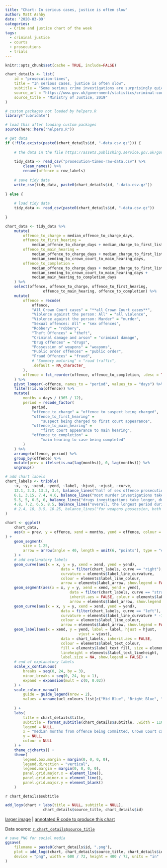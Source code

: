 ```yaml
---
title: "Chart: In serious cases, justice is often slow"
author: Matt Ashby
date: '2020-03-09'
categories:
  - Crime and justice chart of the week
tags:
  - criminal justice
  - courts
  - prosecutions
  - trials
---
```

	
```r
knitr::opts_chunk$set(cache = TRUE, include=FALSE)
```

```r
chart_details <- list(
	id = "prosecution-times",
	title = "In serious cases, justice is often slow",
	subtitle = "Some serious crime investigations are surprisingly quick: half of murder prosecutions involve a suspect being charged in five days or fewer. But for many serious crimes, justice is often slow: half of fraud prosecutions don't conclude until almost two years after the crime occurred.",
	source_url = "https://www.gov.uk/government/statistics/criminal-court-statistics-quarterly-july-to-september-2019",
	source_title = "Ministry of Justice, 2019"
)
```

```r
# custom packages not loaded by helpers.R
library("lubridate")

# load this after loading custom packages
source(here::here("helpers.R"))
```

```r
# get data
if (!file.exists(paste0(chart_details$id, "-data.csv.gz"))) {
	
	# the data in the file https://assets.publishing.service.gov.uk/government/uploads/system/uploads/attachment_data/file/851931/time_offence_tool.xlsx are hidden in a pivot table, so we load a version manually extracted from the pivot table, including data for the most-recent available year
	
	tidy_data <- read_csv("prosecution-times-raw-data.csv") %>% 
		clean_names() %>% 
		rename(offence = row_labels)
	
	# save tidy data
	write_csv(tidy_data, paste0(chart_details$id, "-data.csv.gz"))	
	
} else {
	
	# load tidy data
	tidy_data <- read_csv(paste0(chart_details$id, "-data.csv.gz"))
	
}
```

```r
chart_data <- tidy_data %>% 
	mutate(
		offence_to_charge = median_offence_to_charge_days,
		offence_to_first_hearing = 
			median_offence_to_charge_days + median_charge_to_first_listing_days,
		offence_to_main_hearing = 
			median_offence_to_charge_days + median_charge_to_first_listing_days +
			median_sending_to_crown_court_to_main_hearing_days,
		offence_to_completion = 
			median_offence_to_charge_days + median_charge_to_first_listing_days +
			median_sending_to_crown_court_to_main_hearing_days +
			median_main_hearing_to_completion_days
	) %>% 
	select(offence, offence_to_charge, offence_to_first_hearing, 
				 offence_to_main_hearing, offence_to_completion) %>% 
	mutate(
		offence = recode(
			offence,
			"All Crown Court cases" = "**all Crown Court cases**",
			"Violence against the person: All" = "all violence", 
			"Violence against the person: Murder" = "murder", 
			"Sexual offences: All" = "sex offences", 
			"Robbery" = "robbery",
			"Theft Offences" = "theft",
			"Criminal damage and arson" = "criminal damage",
			"Drug offences" = "drugs", 
			"Possession of weapons" = "weapons",
			"Public order offences" = "public order",
			"Fraud Offences" = "fraud",
			# "Summary motoring" = "road traffic",
			.default = NA_character_
		),
		offence = fct_reorder(offence, offence_to_completion, .desc = TRUE)
	) %>% 
	pivot_longer(-offence, names_to = "period", values_to = "days") %>% 
	filter(!is.na(offence)) %>% 
	mutate(
		months = days / (365 / 12),
		period = recode_factor(
			period,
			"offence_to_charge" = "offence to suspect being charged",
			"offence_to_first_hearing" = 
				"suspect being charged to first court appearance",
			"offence_to_main_hearing" = 
				"first court appearance to main hearing",
			"offence_to_completion" = 
				"main hearing to case being completed"
		)
	) %>% 
	arrange(offence, period) %>% 
	group_by(offence) %>% 
	mutate(prev = ifelse(is.na(lag(months)), 0, lag(months))) %>% 
	ungroup()

# add chart labels
chart_labels <- tribble(
	~x, ~y, ~xend, ~yend, ~label, ~hjust, ~vjust, ~curve,
	12.1, 2.3, 13.3, 3.4, balance_lines("half of sex offence prosecutions take over a year to get to court", 2), "left", "center", "left",
	6.1, 3.15, 7.4, 4.6, balance_lines("most murder investigations take only a few days, with a trial about six months later", 3), "left", "center", "left",
	5.5, 5, 6.5, 6, balance_lines("drugs investigations take longer, due to backlogs in testing seized drugs", 2), "left", "bottom", "right",
	4.8, 7.2, 6.5, 8.5, balance_lines("overall, the longest period during the Crown Court prosecution process is the wait between the first appearance at court and the main hearing", 3), "left", "center", "left"
	# 2.4, 10, 3.5, 10.25, balance_lines("for weapons possession, both investigations and trials are typically brief, with most time spent waiting for a main court hearing", 2), "left", "center", "left"
)
```

```r
chart <- ggplot(
	chart_data, 
	aes(x = prev, y = offence, xend = months, yend = offence, colour = period)
) +
	geom_segment(
		size = 1.25, 
		arrow = arrow(angle = 40, length = unit(6, "points"), type = "closed")
	) +
	# add explanatory labels
	geom_curve(aes(x = x, y = y, xend = xend, yend = yend),
						 data = filter(chart_labels, curve == "right"), inherit.aes = FALSE, 
						 curvature = elements$label_line_curvature, 
						 colour = elements$label_line_colour, 
						 arrow = elements$label_arrow, show.legend = FALSE) +
	geom_segment(aes(x = x, y = y, xend = xend, yend = yend),
							 data = filter(chart_labels, curve == "straight"), 
							 inherit.aes = FALSE, colour = elements$label_line_colour, 
							 arrow = elements$label_arrow, show.legend = FALSE) +
	geom_curve(aes(x = x, y = y, xend = xend, yend = yend),
						 data = filter(chart_labels, curve == "left"), inherit.aes = FALSE, 
						 curvature = elements$label_line_curvature * -1, 
						 colour = elements$label_line_colour, 
						 arrow = elements$label_arrow, show.legend = FALSE) +
	geom_label(aes(x = xend, y = yend, label = label, hjust = hjust, 
								 vjust = vjust),
						 data = chart_labels, inherit.aes = FALSE, 
						 colour = elements$label_text_colour,
						 fill = elements$label_text_fill, size = elements$label_text_size, 
						 lineheight = elements$label_text_lineheight,
						 label.size = NA, show.legend = FALSE) +
	# end of explanatory labels
	scale_x_continuous(
		breaks = seq(0, 24, by = 3),
		minor_breaks = seq(0, 24, by = 1),
		expand = expansion(mult = c(0, 0.02))
	) +
	scale_colour_manual(
		guide = guide_legend(nrow = 2),
		values = unname(ucl_colours_list[c("Mid Blue", "Bright Blue", "Light Blue", 
																			 "Blue Celeste")])
	) +
	labs(
		title = chart_details$title,
		subtitle = format_subtitle(chart_details$subtitle, .width = 110),
		legend = NULL,
		x = "median months from offence being committed, Crown Court cases only, 2018",
		y = NULL,
		colour = NULL
	) +
	theme_cjcharts() +
	theme(
		legend.box.margin = margin(0, 0, 0, 0),
		legend.direction = "vertical",
		legend.margin = margin(0, 0, 0, 0),
		panel.grid.major.x = element_line(),
		panel.grid.minor.x = element_line(),
		panel.grid.major.y = element_blank()
	)
```
`r chart_details$subtitle`

```r
add_logo(chart + labs(title = NULL, subtitle = NULL), 
				 chart_details$source_title, chart_details$id)
```

[larger image](../`r chart_details$id`.png)
| [annotated R code to produce this chart](https://github.com/mpjashby/lesscrime.info/blob/master/content/post/`r chart_details$id`.Rmd)

Data source: [`r chart_details$source_title`](`r chart_details$source_url`)

```r
# save PNG for social media
ggsave(
	filename = paste0(chart_details$id, ".png"), 
	plot = add_logo(chart, chart_details$source_title, chart_details$id), 
	device = "png", width = 600 / 72, height = 400 / 72, units = "in"
)
```
